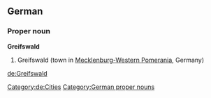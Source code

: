 {{wikipedia}}
{{wikipedia|lang=de}}
==German==
===Proper noun===
'''Greifswald'''
# Greifswald (town in [[Mecklenburg-Western Pomerania]], Germany) 
[[Category:de:Cities]]
[[Category:German proper nouns]]

[[de:Greifswald]]